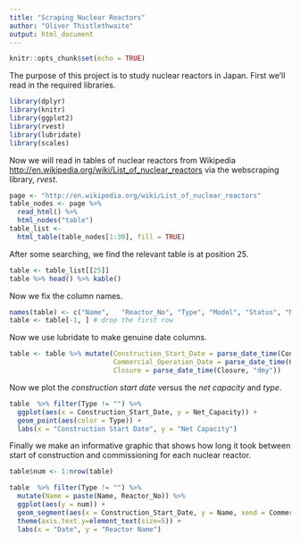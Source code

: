 ```yaml
---
title: "Scraping Nuclear Reactors"
author: "Oliver Thistlethwaite"
output: html_document
---
```


```r
knitr::opts_chunk$set(echo = TRUE)
```

The purpose of this project is to study nuclear reactors in Japan. First we'll read in the required libraries.

```r
library(dplyr)
library(knitr)
library(ggplot2)
library(rvest)
library(lubridate)
library(scales)
```

Now we will read in tables of nuclear reactors from Wikipedia [http://en.wikipedia.org/wiki/List_of_nuclear_reactors](http://en.wikipedia.org/wiki/List_of_nuclear_reactors) via the webscraping library, *rvest*.

```r
page <- "http://en.wikipedia.org/wiki/List_of_nuclear_reactors"
table_nodes <- page %>%
  read_html() %>%
  html_nodes("table")
table_list <-
  html_table(table_nodes[1:30], fill = TRUE)

```

After some searching, we find the relevant table is at position 25.

```r
table <- table_list[[25]]
table %>% head() %>% kable()
```

Now we fix the column names.

```r

names(table) <- c("Name",	"Reactor_No", "Type", "Model", "Status", "Net_Capacity", "Gross_Capacity", "Construction_Start_Date", "Commercial_Operation_Date", "Closure")
table <- table[-1, ] # drop the first row

```

Now we use lubridate to make genuine date columns.

```r

table <- table %>% mutate(Construction_Start_Date = parse_date_time(Construction_Start_Date, "dmy"),
                          Commercial_Operation_Date = parse_date_time(Commercial_Operation_Date, "dmy"),
                          Closure = parse_date_time(Closure, "dmy"))
```

Now we plot the *construction start date* versus the *net capacity* and *type*.

```r

table  %>% filter(Type != "") %>% 
  ggplot(aes(x = Construction_Start_Date, y = Net_Capacity)) +
  geom_point(aes(color = Type)) +
  labs(x = "Construction Start Date", y = "Net Capacity")

```


Finally we make an informative graphic that shows how long it took between start of construction and commissioning for each nuclear reactor.

```r

table$num <- 1:nrow(table)

table  %>% filter(Type != "") %>%
  mutate(Name = paste(Name, Reactor_No)) %>%
  ggplot(aes(y = num)) +
  geom_segment(aes(x = Construction_Start_Date, y = Name, xend = Commercial_Operation_Date, yend = Name)) +
  theme(axis.text.y=element_text(size=5)) +
  labs(x = "Date", y = "Reactor Name")

```